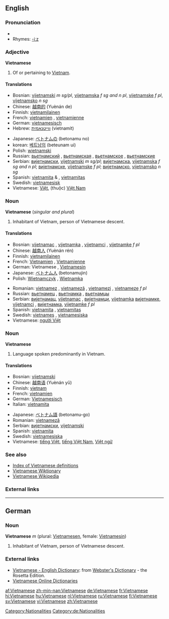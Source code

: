 {{interwiktionary|code=vi}}
==English==
{{wikipedia}}

===Pronunciation===
*{{audio|en-us-Vietnamese.ogg|Audio (US)}}
*Rhymes: [[Rhymes:English:-iːz|-iːz]]

===Adjective===
'''Vietnamese'''

# Of or pertaining to [[Vietnam]].

====Translations====
{{top}}
*Bosnian: [[vijetnamski]] ''m sg/pl'', [[vijetnamska]] ''f sg and n pl'', [[vijetnamske]] ''f pl'', [[vijetnamsko]] ''n sg''
*Chinese: [[越南的]] (Yuènán de)
*Finnish: [[vietnamilainen]]
*French: [[vietnamien]] {{m}}, [[vietnamienne]] {{f}}
*German: [[vietnamesisch]]
*Hebrew: [[ווייטנאמית]] (vietnamít)
{{mid}}
*Japanese: [[ベトナム]]の (betonamu no)
*korean: [[베트남]]의 (beteunam ui)
*Polish: [[wietnamski]]
*Russian: [[вьетнамский]] {{m}}, [[вьетнамская]] {{f}}, [[вьетнамское]] {{n}}, [[вьетнамские]] {{p}}
*Serbian: [[вијетнамски]], [[vijetnamski]] ''m sg/pl''; [[вијетнамска]], [[vijetnamska]] ''f sg and n pl''; [[вијетнамске]], [[vijetnamske]] ''f pl''; [[вијетнамско]], [[vijetnamsko]] ''n sg''
*Spanish: [[vietnamita]] {{m}} & {{f}}, [[vietnamitas]] {{p}}
*Swedish: [[vietnamesisk]]
*Vietnamese: [[Việt]], (thuộc) [[Việt Nam]]
{{bottom}}

===Noun===
'''Vietnamese''' (''singular and plural'')

# Inhabitant of Vietnam, person of Vietnamese descent.

====Translations====
{{top}}
*Bosnian: [[vijetnamac]] {{m}}, [[vijetnamka]] {{f}}, [[vijetnamci]] {{p}}, [[vijetnamke]] ''f pl''
*Chinese: [[越南人]] (Yuènán rén)
*Finnish: [[vietnamilainen]]
*French: [[Vietnamien]] {{m}}, [[Vietnamienne]] {{f}}
*German: Vietnamese {{m}}, [[Vietnamesin]] {{f}}
*Japanese: [[ベトナム人]] (betonamujin)
*Polish: [[Wietnamczyk]] {{m}}, [[Wietnamka]] {{f}}
{{mid}}
*Romanian: [[vietnamez]] {{m}}, [[vietnameză]] {{f}}, [[vietnamezi]] {{p}}, [[vietnameze]] ''f pl''
*Russian: [[вьетнамец]] {{m}}, [[вьетнамка]] {{f}}, [[вьетнамцы]] {{p}}
*Serbian: [[вијетнамац]], [[vijetnamac]] {{m}}, [[вијетнамци]], [[vijetnamka]] {{f}} [[вијетнамке]], [[vijetnamci]] {{p}}, [[вијетнамка]], [[vijetnamke]] ''f pl''
*Spanish: [[vietnamita]] {{mf}}, [[vietnamitas]] {{p}}
*Swedish: [[vietnames]] {{m}}, [[vietnamesiska]] {{f}}
*Vietnamese: [[người Việt]]
{{bottom}}

===Noun===
'''Vietnamese'''

# Language spoken predominantly in Vietnam.

====Translations====
{{top}}
*Bosnian: [[vijetnamski]] {{m}}
*Chinese: [[越南语]] (Yuènán yǔ)
*Finnish: [[vietnam]]
*French: [[vietnamien]] {{m}}
*German: [[Vietnamesisch]] {{n}}
*Italian: [[vietnamita]] {{m}}
{{mid}}
*Japanese: [[ベトナム語]] (betonamu-go)
*Romanian: [[vietnameză]] {{f}}
*Serbian: [[вијетнамски]], [[vijetnamski]] {{m}}
*Spanish: [[vietnamita]] {{m}}
*Swedish: [[vietnamesiska]]
*Vietnamese: [[tiếng Việt]], [[tiếng Việt Nam]], [[Việt ngữ]]
{{bottom}}

===See also===
*[[Wiktionary:Vietnamese index|Index of Vietnamese definitions]]
*[[:vi:Trang Chính|Vietnamese Wiktionary]]
*[[:vi:w:Trang Chính|Vietnamese Wikipedia]]

===External links===
{{ethnologue|code=vie}}

----

==German==

===Noun===
'''Vietnamese''' ''m'' (plural: [[Vietnamesen]], female: [[Vietnamesin]])

# Inhabitant of Vietnam, person of Vietnamese descent.

===External links===
*[http://www.websters-online-dictionary.org/definition/Vietnamese-english/ Vietnamese - English Dictionary]: from [http://www.websters-online-dictionary.org/ Webster's Dictionary] - the Rosetta Edition.
*[http://vdict.com Vietnamese Online Dictionaries]

[[Category:Nationalities]]
[[Category:de:Nationalities]]

[[af:Vietnamese]]
[[zh-min-nan:Vietnamese]]
[[de:Vietnamese]]
[[fr:Vietnamese]]
[[hi:Vietnamese]]
[[hu:Vietnamese]]
[[nl:Vietnamese]]
[[ru:Vietnamese]]
[[fi:Vietnamese]]
[[sv:Vietnamese]]
[[vi:Vietnamese]]
[[zh:Vietnamese]]